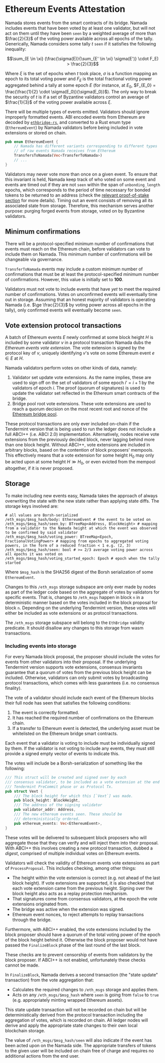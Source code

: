 # Ethereum Events Attestation

Namada stores events from the smart contracts of its bridge. Namada includes events that have been voted by at least one
validator, but will not act on them until they have been `seen` by a
weighted average of more than $\frac{2}{3}$ of the voting power
available across all epochs of the tally. Generically, Namada considers some
tally $t$ `seen` if it satisfies the following inequality:

$$\sum_{E \in \xi} (\frac{\sigma(E)}{\sum_{E' \in \xi} \sigma(E')} \cdot F_E) > \frac{2}{3}$$

Where $\xi$ is the set of epochs when $t$ took place, $\sigma$ is a
function mapping an epoch to its total voting power and $F_E$ is the
total fractional voting power aggregated behind a tally at some epoch
$E$ (for instance, at $E_0$,
$F_{E_0} = \frac{\frac{1}{2} \cdot \sigma(E_0)}{\sigma(E_0)}$). The only
way to break the security of $t$ is if a set of Byzantine validators
control an average of $\frac{1}{3}$ of the voting power available across
$\xi$.

There will be multiple types of events emitted. Validators should ignore
improperly formatted events. ABI encoded events from Ethereum are
decoded by [`ethbridge-rs`](https://github.com/heliaxdev/ethbridge-rs),
and converted to a Rust enum type (`EthereumEvent`) by Namada validators
before being included in vote extensions or stored on chain.

``` rust
pub enum EthereumEvent {
    // Namada has different variants corresponding to different types
    // of raw events Namada receives from Ethereum
    TransfersToNamada(Vec<TransferToNamada>)
    // ...
}
```

Validators may never vote more than once on a given event. To ensure
that this invariant is held, Namada keep track of who voted on some event
and events are timed out if they are not `seen` within the span of
`unbonding_length` epochs, which corresponds to the period of time
necessary for bonded tokens to be returned to an address (check the
[relevant proof-of-stake
section](../../economics/proof-of-stake/reward-distribution.md) for more
details). Timing out an event consists of removing all its associated
state from storage. Therefore, this mechanism serves another purpose:
purging forged events from storage, voted on by Byzantine validators.

## Minimum confirmations

There will be a protocol-specified minimum number of confirmations that
events must reach on the Ethereum chain, before validators can vote to
include them on Namada. This minimum number of confirmations will be
changeable via governance.

`TransferToNamada` events may include a custom minimum number of
confirmations that must be at least the protocol-specified minimum
number of confirmations. However, this value is initially set to
**100**.

Validators must not vote to include events that have _yet_ to meet the
required number of confirmations. Votes on unconfirmed events will
eventually time out in storage.
Assuming that an honest
majority of validators is operating Namada (i.e. $\ge \frac{2}{3}$ by
voting power across all epochs in the tally), only confirmed events will
eventually become `seen`.

## Vote extension protocol transactions

A batch of Ethereum events $E$ newly confirmed at some block height $H$
is included by some validator $v$ in a protocol transaction Namada dubs the
*Ethereum events vote extension*. The vote extension is signed by the
protocol key of $v$, uniquely identifying $v$'s vote on some Ethereum
event $e \in E$ at $H$.

Namada validators perform votes on other kinds of data, namely:

1)  Validator set update vote extensions. As the name implies, these are
    used to sign off on the set of validators of some epoch $i' = i + 1$
    by the validators of epoch $i$. The proof (quorum of signatures) is
    used to update the validator set reflected in the Ethereum smart
    contracts of the bridge.
2)  Bridge pool root vote extensions. These vote extensions are used to
    reach a quorum decision on the most recent root and nonce of the
    [Ethereum bridge pool](./transfers_to_ethereum.md).

These protocol transactions are only ever included on-chain if the
Tendermint version that is being used to run the ledger does not include
a full ABCI++ (i.e. ABCI 2.0) implementation. Alternatively, nodes
receive vote extensions from the previously decided block, never lagging
behind more than one block height. Without ABCI++, vote extensions are
included in arbitrary blocks, based on the contention of block
proposers' mempools. This effectively means that a vote extension for
some height $H_0$ may only be acted upon at some height $H \gg H_0$, or
even evicted from the mempool altogether, if it is never proposed.

## Storage

To make including new events easy, Namada takes the approach of always
overwriting the state with the new state rather than applying state
diffs. The storage keys involved are:

```
# all values are Borsh-serialized
/eth_msgs/$msg_hash/body: EthereumEvent # the event to be voted on
/eth_msgs/$msg_hash/seen_by: BTreeMap<Address, BlockHeight> # mapping from a validator to the Namada height at which the event was observed to be confirmed by said validator
/eth_msgs/$msg_hash/voting_power: BTreeMap<Epoch, FractionalVotingPower> # mapping from epochs to aggregated voting powers, in the form of a reduced fraction < 1 e.g. (2, 3)
/eth_msgs/$msg_hash/seen: bool # >= 2/3 average voting power across all epochs it was voted on
/eth_msgs/$msg_hash/voting_started_epoch: Epoch # epoch when the tally started
```

Where `$msg_hash` is the SHA256 digest of the Borsh serialization of
some `EthereumEvent`.

Changes to this `/eth_msgs` storage subspace are only ever made by nodes
as part of the ledger code based on the aggregate of votes by validators
for specific events. That is, changes to `/eth_msgs` happen in block `n`
in a deterministic manner based on the votes included in the block
proposal for block `n`. Depending on the underlying Tendermint version,
these votes will either be included as vote extensions or as protocol
transactions.

The `/eth_msgs` storage subspace will belong to the `EthBridge` validity
predicate. It should disallow any changes to this storage from wasm
transactions.

### Including events into storage

For every Namada block proposal, the proposer should include the votes
for events from other validators into their proposal. If the underlying
Tendermint version supports vote extensions, consensus invariants
guarantee that a quorum of votes from the previous block height can be
included. Otherwise, validators can only submit votes by broadcasting
protocol transactions, which comes with less guarantees (i.e. no
consensus finality).

The vote of a validator should include each event of the Ethereum blocks
their full node has seen that satisfies the following conditions:

1.  The event is correctly formatted.
2.  It has reached the required number of confirmations on the Ethereum
    chain.
3.  If a transfer to Ethereum event is detected, the underlying asset
    must be whitelisted on the Ethereum bridge smart contracts.

Each event that a validator is voting to include must be individually
signed by them. If the validator is not voting to include any events,
they must still provide a signed empty vector of events to indicate
this.

The votes will include be a Borsh-serialization of something like the
following:

``` rust
/// This struct will be created and signed over by each
/// consensus validator, to be included as a vote extension at the end of a
/// Tendermint PreCommit phase or as Protocol Tx.
pub struct Vext {
    /// The block height for which this [`Vext`] was made.
    pub block_height: BlockHeight,
    /// The address of the signing validator
    pub validator_addr: Address,
    /// The new ethereum events seen. These should be
    /// deterministically ordered.
    pub ethereum_events: Vec<EthereumEvent>,
}
```

These votes will be delivered to subsequent block proposers who will
aggregate those that they can verify and will inject them into their
proposal. With ABCI++ this involves creating a new protocol transaction,
dubbed a _digest_, comprised of multiple individual votes on Ethereum
events.

Validators will check the validity of Ethereum events vote extensions as
part of `ProcessProposal`. This includes checking, among other things:

-   The height within the vote extension is correct (e.g. not ahead of
    the last block height). If vote extensions are supported, it is also
    checked that each vote extension came from the previous height.
    Signing over the block height also acts as a replay protection
    mechanism.
-   That signatures come from consensus validators, at the epoch the
    vote extensions originated from.
-   The bridge was active when the extension was signed.
-   Ethereum event nonces, to reject attempts to replay transactions
    through the bridge.

Furthermore, with ABCI++ enabled, the vote extensions included by the
block proposer should have a quorum of the total voting power of the
epoch of the block height behind it. Otherwise the block proposer would
not have passed the `FinalizeBlock` phase of the last round of the last
block.

These checks are to prevent censorship of events from validators by the
block proposer. If ABCI++ is not enabled, unfortunately these checks
cannot be made.

In `FinalizeBlock`, Namada derives a second transaction (the "state update"
transaction) from the vote aggregation that:

-   Calculates the required changes to `/eth_msgs` storage and applies
    them.
-   Acts on any `/eth_msgs/$msg_hash` where `seen` is going from `false`
    to `true` (e.g. appropriately minting wrapped Ethereum assets).

This state update transaction will not be recorded on chain but will be
deterministically derived from the protocol transaction including the
aggregation of votes, which is recorded on chain. All ledger nodes will
derive and apply the appropriate state changes to their own local
blockchain storage.

The value of `/eth_msgs/$msg_hash/seen` will also indicate if the event
has been acted upon on the Namada side. The appropriate transfers of
tokens to the given user will be included on chain free of charge and
requires no additional actions from the end user.
